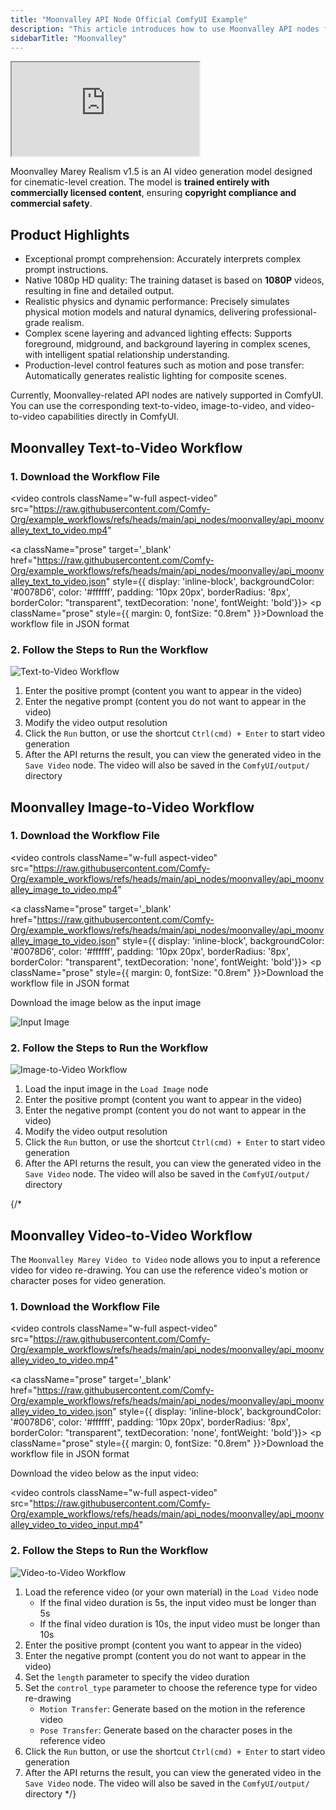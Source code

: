 ```yaml
---
title: "Moonvalley API Node Official ComfyUI Example"
description: "This article introduces how to use Moonvalley API nodes for text-to-video, image-to-video, and video-to-video capabilities in ComfyUI."
sidebarTitle: "Moonvalley"
---
```



<iframe
  className="w-full aspect-video rounded-xl"
  src="https://www.youtube.com/embed/8Z8X9fFKapQ?si=lK_KFSzDcT0Mepk9"
  title="ComfyUI Selection Toolbox New Features"
  allow="accelerometer; clipboard-write; encrypted-media; gyroscope; picture-in-picture"
  allowFullScreen
></iframe>

Moonvalley Marey Realism v1.5 is an AI video generation model designed for cinematic-level creation. The model is **trained entirely with commercially licensed content**, ensuring **copyright compliance and commercial safety**.

## Product Highlights

- Exceptional prompt comprehension: Accurately interprets complex prompt instructions.
- Native 1080p HD quality: The training dataset is based on **1080P** videos, resulting in fine and detailed output.
- Realistic physics and dynamic performance: Precisely simulates physical motion models and natural dynamics, delivering professional-grade realism.
- Complex scene layering and advanced lighting effects: Supports foreground, midground, and background layering in complex scenes, with intelligent spatial relationship understanding.
- Production-level control features such as motion and pose transfer: Automatically generates realistic lighting for composite scenes.

Currently, Moonvalley-related API nodes are natively supported in ComfyUI. You can use the corresponding text-to-video, image-to-video, and video-to-video capabilities directly in ComfyUI.

<ReqHint/>
<UpdateReminder/>

## Moonvalley Text-to-Video Workflow

### 1. Download the Workflow File

<video
  controls
  className="w-full aspect-video"
  src="https://raw.githubusercontent.com/Comfy-Org/example_workflows/refs/heads/main/api_nodes/moonvalley/api_moonvalley_text_to_video.mp4"
></video>

<a className="prose"  target='_blank'  href="https://raw.githubusercontent.com/Comfy-Org/example_workflows/refs/heads/main/api_nodes/moonvalley/api_moonvalley_text_to_video.json" style={{ display: 'inline-block', backgroundColor: '#0078D6', color: '#ffffff', padding: '10px 20px', borderRadius: '8px', borderColor: "transparent", textDecoration: 'none', fontWeight: 'bold'}}>
    <p className="prose" style={{ margin: 0, fontSize: "0.8rem" }}>Download the workflow file in JSON format</p>
</a>


### 2. Follow the Steps to Run the Workflow

![Text-to-Video Workflow](/images/tutorial/api_nodes/moonvalley/api_moonvalley_text_to_video.jpg)

1. Enter the positive prompt (content you want to appear in the video)
2. Enter the negative prompt (content you do not want to appear in the video)
3. Modify the video output resolution
4. Click the `Run` button, or use the shortcut `Ctrl(cmd) + Enter` to start video generation
5. After the API returns the result, you can view the generated video in the `Save Video` node. The video will also be saved in the `ComfyUI/output/` directory


## Moonvalley Image-to-Video Workflow

### 1. Download the Workflow File

<video
  controls
  className="w-full aspect-video"
  src="https://raw.githubusercontent.com/Comfy-Org/example_workflows/refs/heads/main/api_nodes/moonvalley/api_moonvalley_image_to_video.mp4"
></video>

<a className="prose"  target='_blank'  href="https://raw.githubusercontent.com/Comfy-Org/example_workflows/refs/heads/main/api_nodes/moonvalley/api_moonvalley_image_to_video.json" style={{ display: 'inline-block', backgroundColor: '#0078D6', color: '#ffffff', padding: '10px 20px', borderRadius: '8px', borderColor: "transparent", textDecoration: 'none', fontWeight: 'bold'}}>
    <p className="prose" style={{ margin: 0, fontSize: "0.8rem" }}>Download the workflow file in JSON format</p>
</a>

Download the image below as the input image

![Input Image](https://raw.githubusercontent.com/Comfy-Org/example_workflows/refs/heads/main/api_nodes/moonvalley/api_moonvalley_image_to_video_input.webp)

### 2. Follow the Steps to Run the Workflow

![Image-to-Video Workflow](/images/tutorial/api_nodes/moonvalley/api_moonvalley_image_to_video.jpg)

1. Load the input image in the `Load Image` node
2. Enter the positive prompt (content you want to appear in the video)
3. Enter the negative prompt (content you do not want to appear in the video)
4. Modify the video output resolution
5. Click the `Run` button, or use the shortcut `Ctrl(cmd) + Enter` to start video generation
6. After the API returns the result, you can view the generated video in the `Save Video` node. The video will also be saved in the `ComfyUI/output/` directory

{/* 
## Moonvalley Video-to-Video Workflow

The `Moonvalley Marey Video to Video` node allows you to input a reference video for video re-drawing. You can use the reference video's motion or character poses for video generation.

### 1. Download the Workflow File

<video
  controls
  className="w-full aspect-video"
  src="https://raw.githubusercontent.com/Comfy-Org/example_workflows/refs/heads/main/api_nodes/moonvalley/api_moonvalley_video_to_video.mp4"
></video>

<a className="prose"  target='_blank'  href="https://raw.githubusercontent.com/Comfy-Org/example_workflows/refs/heads/main/api_nodes/moonvalley/api_moonvalley_video_to_video.json" style={{ display: 'inline-block', backgroundColor: '#0078D6', color: '#ffffff', padding: '10px 20px', borderRadius: '8px', borderColor: "transparent", textDecoration: 'none', fontWeight: 'bold'}}>
    <p className="prose" style={{ margin: 0, fontSize: "0.8rem" }}>Download the workflow file in JSON format</p>
</a>

Download the video below as the input video:

<video
  controls
  className="w-full aspect-video"
  src="https://raw.githubusercontent.com/Comfy-Org/example_workflows/refs/heads/main/api_nodes/moonvalley/api_moonvalley_video_to_video_input.mp4"
></video>


### 2. Follow the Steps to Run the Workflow

![Video-to-Video Workflow](/images/tutorial/api_nodes/moonvalley/api_moonvalley_image_to_video.jpg)
1. Load the reference video (or your own material) in the `Load Video` node
    - If the final video duration is 5s, the input video must be longer than 5s
    - If the final video duration is 10s, the input video must be longer than 10s
2. Enter the positive prompt (content you want to appear in the video)
3. Enter the negative prompt (content you do not want to appear in the video)
4. Set the `length` parameter to specify the video duration
5. Set the `control_type` parameter to choose the reference type for video re-drawing
    -  `Motion Transfer`: Generate based on the motion in the reference video
    -  `Pose Transfer`: Generate based on the character poses in the reference video
6. Click the `Run` button, or use the shortcut `Ctrl(cmd) + Enter` to start video generation
7. After the API returns the result, you can view the generated video in the `Save Video` node. The video will also be saved in the `ComfyUI/output/` directory */}
